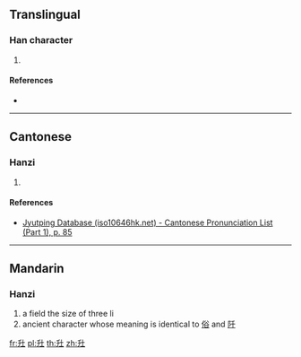 ==Translingual==

===Han character===
{{Han char|rn=32|rad=土|as=03|sn=6|four=|canj=HJG|ids=⿰千土}}

# {{defn|Han|sort=土03}}

====References====
* {{Han ref|kx=0224.120|dkj=04891|hdz=10419.080|uh=5731|ud=22321}}

----

==Cantonese==

===Hanzi===
{{yue-hanzi|jyut=[[cin1]]|y=chin1}}

# {{defn|lang=yue|sort=土03}}

====References====
* [http://www.iso10646hk.net/jp/document/download.jsp Jyutping Database (iso10646hk.net) - Cantonese Pronunciation List (Part 1), p. 85]

----

==Mandarin==

===Hanzi===
{{cmn-hanzi|pin=[[qiān]] ([[qian1]]), [[sú]] ([[su2]])|wg=ch'ien<sup>1</sup>, ch'ang<sup>3</sup>}}

# a field the size of three li
# ancient character whose meaning is identical to [[俗]] and [[阡]]

[[fr:圱]]
[[pl:圱]]
[[th:圱]]
[[zh:圱]]